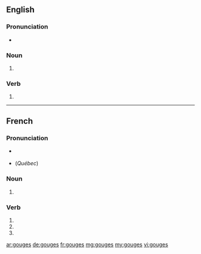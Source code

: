 ==English==

===Pronunciation===
* {{IPA|ɡaʊdʒəz|lang=en}}

===Noun===
{{head|en|plural}}

# {{plural of|gouge|lang=en}}

===Verb===
{{head|en|verb form}}

# {{en-third-person singular of|gouge}}

----

==French==

===Pronunciation===
* {{a|France}} {{IPA|/ɡuːʒ/|lang=fr}}
* (''Québec'') {{IPA|/ɡʊːʒ/|lang=fr}}

===Noun===
{{head|fr|plural|g=f-p}}

# {{plural of|gouge|lang=fr}}

===Verb===
{{fr-verb-form}}

# {{form of|Second-person singular indicative present|gouger|lang=fr}}
# {{form of|Second-person singular subjunctive present|gouger|lang=fr}}
# {{form of|Alternative second-person singular imperative present|gouger|lang=fr}}

[[ar:gouges]]
[[de:gouges]]
[[fr:gouges]]
[[mg:gouges]]
[[my:gouges]]
[[vi:gouges]]